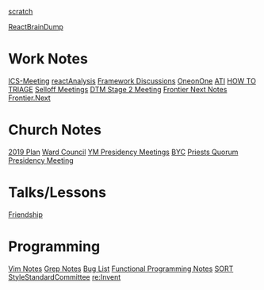 [[scratch]]

[[ReactBrainDump]]

= Work Notes =
[[ICS-Meeting]]
[[reactAnalysis]]
[[Framework Discussions]]
[[OneonOne]]
[[ATI]]
[[HOW TO TRIAGE]]
[[Selloff Meetings]]
[[DTM Stage 2 Meeting]]
[[Frontier Next Notes]]
[[Frontier.Next]]

= Church Notes =
[[2019 Plan]]
[[Ward Council]]
[[YM Presidency Meetings]]
[[BYC]]
[[Priests Quorum Presidency Meeting]]

= Talks/Lessons =
[[Friendship]]

= Programming =
[[Vim Notes]]
[[Grep Notes]]
[[Bug List]]
[[Functional Programming Notes]]
[[SORT]]
[[StyleStandardCommittee]]
[[re:Invent]]


